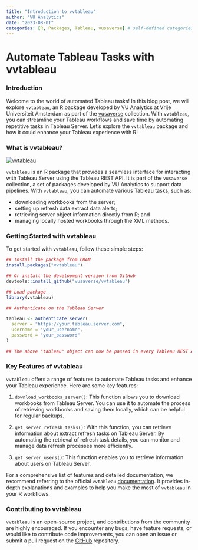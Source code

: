 ```yaml
---
title: "Introduction to vvtableau"
author: "VU Analytics"
date: "2023-08-01"
categories: [R, Packages, Tableau, vusaverse] # self-defined categories
---
```


# Automate Tableau Tasks with vvtableau

### Introduction

Welcome to the world of automated Tableau tasks! In this blog post, we will explore `vvtableau`, an R package developed by VU Analytics at Vrije Universiteit Amsterdam as part of the [vusaverse](https://github.com/vusaverse) collection. With `vvtableau`, you can streamline your Tableau workflows and save time by automating repetitive tasks in Tableau Server. Let's explore the `vvtableau` package and how it could enhance your Tableau experience with R!

### What is vvtableau?

[![vvtableau](/assets/hex-vvtableau.png)](https://vusaverse.github.io/vvtableau/)

`vvtableau` is an R package that provides a seamless interface for interacting with Tableau Server using the Tableau REST API. It is part of the `vusaverse` collection, a set of packages developed by VU Analytics to support data pipelines. With `vvtableau`, you can automate various Tableau tasks, such as:

-   downloading workbooks from the server;
-   setting up refresh data extract data alerts;
-   retrieving server object information directly from R; and
-   managing locally hosted workbooks through the XML methods.

### Getting Started with vvtableau

To get started with `vvtableau`, follow these simple steps:

``` r
## Install the package from CRAN 
install.packages("vvtableau")

## Or install the development version from GitHub 
devtools::install_github("vusaverse/vvtableau")

## Load package 
library(vvtableau)

## Authenticate on the Tableau Server

tableau <- authenticate_server(
  server = "https://your.tableau.server.com",
  username = "your_username",
  password = "your_password" 
) 

## The above "tableau" object can now be passed in every Tableau REST API method.
```

### Key Features of vvtableau

`vvtableau` offers a range of features to automate Tableau tasks and enhance your Tableau experience. Here are some key features:

1.  `download_workbooks_server()`: This function allows you to download workbooks from Tableau Server. You can use it to automate the process of retrieving workbooks and saving them locally, which can be helpful for regular backups.

2.  `get_server_refresh_tasks()`: With this function, you can retrieve information about extract refresh tasks on Tableau Server. By automating the retrieval of refresh task details, you can monitor and manage data refresh processes more efficiently.

3.  `get_server_users()`: This function enables you to retrieve information about users on Tableau Server.

For a comprehensive list of features and detailed documentation, we recommend referring to the official `vvtableau` [documentation](https://vusaverse.github.io/vvtableau/ "https://vusaverse.github.io/vvtableau/"). It provides in-depth explanations and examples to help you make the most of `vvtableau` in your R workflows.

### Contributing to vvtableau

`vvtableau` is an open-source project, and contributions from the community are highly encouraged. If you encounter any bugs, have feature requests, or would like to contribute code improvements, you can open an issue or submit a pull request on the [GitHub](https://github.com/vusaverse/vvtableau "https://github.com/vusaverse/vvtableau") repository.
